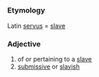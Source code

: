 =={{en}}==
===Etymology===
Latin [[servus]] = [[slave]]
===Adjective===
# of or pertaining to a [[slave]]
# [[submissive]] or [[slavish]]